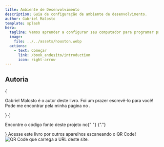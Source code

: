 ```yaml
---
title: Ambiente de Desenvolvimento
description: Guia de configuração de ambiente de desenvolvimento.
author: Gabriel Malosto
template: splash
hero:
  tagline: Vamos aprender a configurar seu computador para programar projetos incríveis!
  image:
    file: ../../assets/houston.webp
  actions:
    - text: Começar
      link: /book_andesito/introduction
      icon: right-arrow
---
```





## Autoria

<CardGrid stagger>
  <Card title="Autor" icon="pencil">
    {
      <p>
        <span className="font-bold">Gabriel Malosto</span> é o autor deste
        livro. Foi um prazer escrevê-lo para você! Pode me encontrar pela minha
        página no <Link href={authorGitHubPage} title="GitHub" />.
      </p>
    }
  </Card>
  <Card title="Repositório" icon="github">
    {
      <p>
        Encontre o código fonte deste projeto no{" "}
        <Link
          href={`https://github.com/${import.meta.env.PUBLIC_GITHUB_USERNAME}/${
            import.meta.env.PUBLIC_BASE
          }`}
          title="GitHub"
        />
        {"."}
      </p>
    }
  </Card>
  <Card title="Compartilhe" icon="rocket">
    Acesse este livro por outros aparelhos escaneando o QR Code!
    <Image src={qrCode} alt="QR Code que carrega a URL deste site." />
  </Card>
</CardGrid>

